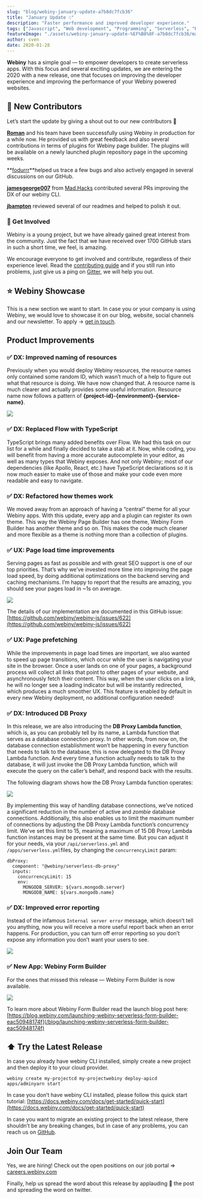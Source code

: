 ```yaml
---
slug: "blog/webiny-january-update-a7b8dc7fcb36"
title: "January Update ☃️"
description: "Faster performance and improved developer experience."
tags: ["Javascript", "Web development", "Programming", "Serverless", "Reactjs"]
featureImage: "./assets/webiny-january-update-%EF%B8%8F-a7b8dc7fcb36/max-4800-10roi1cCEolRPmWQYtYhCaA.png"
author: sven
date: 2020-01-28
---
```


**Webiny** has a simple goal — to empower developers to create serverless apps. With this focus and several exciting updates, we are entering the 2020 with a new release, one that focuses on improving the developer experience and improving the performance of your Webiny powered websites.

## 👥 New Contributors

Let’s start the update by giving a shout out to our new contributors 👏

**[Roman](https://github.com/roman-vabishchevych)** and his team have been successfully using Webiny in production for a while now. He provided us with great feedback and also several contributions in terms of plugins for Webiny page builder. The plugins will be available on a newly launched plugin repository page in the upcoming weeks.

**[fodurrr](https://github.com/fodurrr)**helped us trace a few bugs and also actively engaged in several discussions on our GitHub.

**[jamesgeorge007](https://github.com/jamesgeorge007)** from [Mad.Hacks](https://github.com/madlabsinc) contributed several PRs improving the DX of our webiny CLI.

**[jbampton](https://github.com/jbampton)** reviewed several of our readmes and helped to polish it out.

### 🤝 Get Involved

Webiny is a young project, but we have already gained great interest from the community. Just the fact that we have received over 1700 GitHub stars in such a short time, we feel, is amazing.

We encourage everyone to get involved and contribute, regardless of their experience level. Read the [contributing guide](https://github.com/webiny/webiny-js/blob/master/CONTRIBUTING.md) and if you still run into problems, just give us a ping on [Gitter](https://gitter.im/Webiny/webiny-js), we will help you out.

## ⭐ Webiny Showcase

This is a new section we want to start. In case you or your company is using Webiny, we would love to showcase it on our blog, website, social channels and our newsletter. To apply -> [get in touch](https://www.webiny.com/contact-us).

## Product Improvements

### ✅ DX: Improved naming of resources

Previously when you would deploy Webiny resources, the resource names only contained some random ID, which wasn’t much of a help to figure out what that resource is doing. We have now changed that. A resource name is much clearer and actually provides some useful information. Resource name now follows a pattern of **{project-id}-{environment}-{service-name}**.

![](./assets/webiny-january-update-%EF%B8%8F-a7b8dc7fcb36/max-1964-1u2sW5KEL3tZ1Zti3evIRuQ.png)

### ✅ DX: Replaced Flow with TypeScript

TypeScript brings many added benefits over Flow. We had this task on our list for a while and finally decided to take a stab at it. Now, while coding, you will benefit from having a more accurate autocomplete in your editor, as well as many types that Webiny exposes. And not only Webiny; most of our dependencies (like Apollo, React, etc.) have TypeScript declarations so it is now much easier to make use of those and make your code even more readable and easy to navigate.

### ✅ DX: Refactored how themes work

We moved away from an approach of having a “central” theme for all your Webiny apps. With this update, every app and a plugin can register its own theme. This way the Webiny Page Builder has one theme, Webiny Form Builder has another theme and so on. This makes the code much cleaner and more flexible as a theme is nothing more than a collection of plugins.

### ✅ UX: Page load time improvements

Serving pages as fast as possible and with great SEO support is one of our top priorities. That’s why we’ve invested more time into improving the page load speed, by doing additional optimizations on the backend serving and caching mechanisms. I’m happy to report that the results are amazing, you should see your pages load in ~1s on average.

![](./assets/webiny-january-update-%EF%B8%8F-a7b8dc7fcb36/max-2400-19eQ7AL0gSzl-rKXoVQVz-Q.png)

The details of our implementation are documented in this GitHub issue: [https://github.com/webiny/webiny-js/issues/622](https://github.com/webiny/webiny-js/issues/622)

### ✅ UX: Page prefetching

While the improvements in page load times are important, we also wanted to speed up page transitions, which occur while the user is navigating your site in the browser. Once a user lands on one of your pages, a background process will collect all links that point to other pages of your website, and asynchronously fetch their content. This way, when the user clicks on a link, he will no longer see a loading indicator but will be instantly redirected, which produces a much smoother UX. This feature is enabled by default in every new Webiny deployment, no additional configuration needed!

### ✅ DX: Introduced DB Proxy

In this release, we are also introducing the **DB Proxy Lambda function**, which is, as you can probably tell by its name, a Lambda function that serves as a database connection proxy. In other words, from now on, the database connection establishment won’t be happening in every function that needs to talk to the database, this is now delegated to the DB Proxy Lambda function. And every time a function actually needs to talk to the database, it will just invoke the DB Proxy Lambda function, which will execute the query on the caller’s behalf, and respond back with the results.

The following diagram shows how the DB Proxy Lambda function operates:

![](./assets/webiny-january-update-%EF%B8%8F-a7b8dc7fcb36/max-2850-1kQ_m_mathbndktCYUYJtvg.jpeg)

By implementing this way of handling database connections, we’ve noticed a significant reduction in the number of active and _zombie_ database connections. Additionally, this also enables us to limit the maximum number of connections by adjusting the DB Proxy Lambda function’s concurrency limit. We’ve set this limit to 15, meaning a maximum of 15 DB Proxy Lambda function instances may be present at the same time. But you can adjust it for your needs, via your `/api/serverless.yml` and `/apps/serverless.yml`files, by changing the `concurrencyLimit` param:

```
dbProxy:
  component: "@webiny/serverless-db-proxy"
  inputs:
    concurrencyLimit: 15
    env:
      MONGODB_SERVER: ${vars.mongodb.server}
      MONGODB_NAME: ${vars.mongodb.name}
```

### ✅ DX: Improved error reporting

Instead of the infamous `Internal server error` message, which doesn’t tell you anything, now you will receive a more useful report back when an error happens. For production, you can turn off error reporting so you don’t expose any information you don’t want your users to see.

![](./assets/webiny-january-update-%EF%B8%8F-a7b8dc7fcb36/max-3896-1R8weiNAaW42a-NKv5GAfrQ.png)

### ✅ New App: Webiny Form Builder

For the ones that missed this release — Webiny Form Builder is now available.

![](./assets/webiny-january-update-%EF%B8%8F-a7b8dc7fcb36/max-1600-1QpIWRxb_ay3pGf1au8tbNQ.gif)

To learn more about Webiny Form Builder read the launch blog post here: [https://blog.webiny.com/launching-webiny-serverless-form-builder-eac50948174f](/blog/launching-webiny-serverless-form-builder-eac50948174f)

## ⬆️ Try the Latest Release

In case you already have webiny CLI installed, simply create a new project and then deploy it to your cloud provider.

```
webiny create my-projectcd my-projectwebiny deploy-apicd apps/adminyarn start
```

In case you don’t have webiny CLI installed, please follow this quick start tutorial: [https://docs.webiny.com/docs/get-started/quick-start](https://docs.webiny.com/docs/get-started/quick-start)

In case you want to migrate an existing project to the latest release, there shouldn’t be any breaking changes, but in case of any problems, you can reach us on [GitHub](https://github.com/webiny/webiny-js).

## Join Our Team

Yes, we are hiring! Check out the open positions on our job portal => [careers.webiny.com](https://careers.webiny.com)

Finally, help us spread the word about this release by applauding 👏 the post and spreading the word on twitter.
